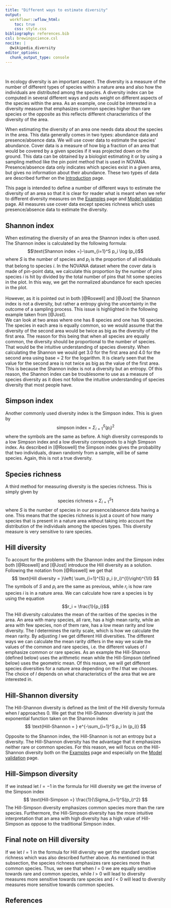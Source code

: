 ---
title: "Different ways to estimate diversity"
output:
  workflowr::wflow_html:
    toc: true
    css: style.css
bibliography: references.bib
csl: brewingscience.csl
nocite: |
  @wikipedia_diversity
editor_options:
  chunk_output_type: console
---

<br>

In ecology diversity is an important aspect. The diversity is a measure of the number of different types of species within a nature area and also how the individuals are distributed among the species. A diversity index can be computed in several different ways and puts weight on different aspects of the species within the area. As an example, one could be interested in a diversity measure that emphasizes common species higher than rare species or the opposite as this reflects different characteristics of the diversity of the area. 

When estimating the diversity of an area one needs data about the species in the area. This data generally comes in two types: abundance data and presence/absence data. We will use cover data to estimate the species' abundance. Cover data is a measure of how big a fraction of an area that would be covered by a given species if it was projected down on the ground. This data can be obtained by a biologist estimating it or by using a sampling method like the pin point method that is used in NOVANA. Presence/absence data only indicates which species exist in a given area, but gives no information about their abundance. These two types of data are described further on the [Introduction](Introduction.html) page.


This page is intended to define a number of different ways to estimate the diversity of an area so that it is clear for reader what is meant when we refer to different diversity measures on the [Examples](example.html) page and [Model validation](model_validering.html) page. All measures use cover data except species richness which uses presence/absence data to estimate the diversity. 

<h2> Shannon index</h2>
When estimating the diversity of an area the Shannon index is often used. The Shannon index is calculated by the following formula:
$$\text{Shannon index =}-\sum_{i=1}^S p_i \log (p_i)$$
where $S$ is the number of species and $p_i$ is the proportion of all individuals that belong to species $i$. In the NOVANA dataset where the cover data is made of pin-point data, we calculate this proportion by the number of pins species $i$ is hit by divided by the total number of pins that hit some species in the plot. In this way, we get the normalized abundance for each species in the plot. 
<br><br>
However, as it is pointed out in both [@Roswell] and [@Jost] the Shannon index is not a diversity, but rather a entropy giving the uncertainty in the outcome of a sampling process. This issue is highlighted in the following example taken from [@Jost].
<br>
We can look at two areas where one has 8 species and one has 16 species. The species in each area is equally common, so we would assume that the diversity of the second area would be twice as big as the diversity of the first area. The reason for this being that when all species are equally common, the diversity should be proportional to the number of species. That would be the intuitive understanding of species diversity.
When calculating the Shannon we would get 3.0 for the first area and 4.0 for the second area using base = 2 for the logarithm. It is clearly seen that the value for the second area is not twice as big as the value of the first area. This is because the Shannon index is not a diversity but an entropy. Of this reason, the Shannon index can be troublesome to use as a measure of species diversity as it does not follow the intuitive understanding of species diversity that most people have. 

<h2> Simpson index</h2>
Another commonly used diversity index is the Simpson index. This is given by
$$
\text{simpson index = }\Sigma_{i = 1}^S(p_i)^2
$$
where the symbols are the same as before. A high diversity corresponds to a low Simpson index and a low diversity corresponds to a high Simpson index. As described in [@Roswell] the Simpson index gives the probability that two individuals, drawn randomly from a sample, will be of same species. Again, this is not a true diversity.

<h2> Species richness </h2>
A third method for measuring diversity is the species richness. This is simply given by
$$
\text{species richness = }\Sigma_{i=1}^S1
$$
where $S$ is the number of species in our presence/absence data having a one. This means that the species richness is just a count of how many species that is present in a nature area without taking into account the distribution of the individuals among the species types. This diversity measure is very sensitive to rare species.


<h2> Hill diversity </h2>
To account for the problems with the Shannon index and the Simpson index both [@Roswell] and [@Jost] introduce the Hill diversity as a solution. Following the notation from [@Roswell] we get that
$$
\text{Hill diversity = }\left( \sum_{i=1}^{S} p_i (r_i)^{l}\right)^{1/l}
$$
The symbols of $S$ and $p_i$ are the same as previous, while $r_i$ is how rare species $i$ is in a nature area. We can calculate how rare a species is by using the equation
$$r_i = \frac{1}{p_i}$$
The Hill diversity calculates the mean of the rarities of the species in the area. An area with many species, all rare, has a high mean rarity, while an area with few species, non of them rare, has a low mean rarity and low diversity. The $l$ determines the rarity scale, which is how we calculate the mean rarity. By adjusting $l$ we get different Hill diversities. The different ways we can calculate the mean rarity differs in the way we scale the values of the common and rare species, i.e. the different values of $l$ emphasize common or rare species. As an example the Hill-Shannon (defined below) uses the arithmetic mean while the Hill-Simpson (defined below) uses the geometric mean. Of this reason, we will get different species diversities for a nature area depending on the $l$ that we chooses. The choice of $l$ depends on what characteristics of the area that we are interested in.
<br>

<h2> Hill-Shannon diversity </h2>
The Hill-Shannon diversity is defined as the limit of the Hill diversity formula when $l$ approaches 0. We get that the Hill-Shannon diveristy is just the exponential function taken on the Shannon index
$$
\text{Hill-Shannon = } e^{-\sum_{i=1}^S p_i ln (p_i)}
$$

Opposite to the Shannon index, the Hill-Shannon is not an entropy but a diversity. The Hill-Shannon diversity has the advantage that it emphasizes neither rare or common species. For this reason, we will focus on the Hill-Shannon diversity both on the [Examples](example.html) page and especially on the [Model validation](model_validering.html) page.

<h2> Hill-Simpson diversity </h2>
If we instead let $l = -1$ in the formula for Hill diversity we get the inverse of the Simpson index
$$
\text{Hill-Simpson =} \frac{1}{\Sigma_{i=1}^S(p_i)^2}
$$
The Hill-Simpson diversity emphasizes common species more than the rare species. Furthermore, the Hill-Simpson diversity has the more intuitive interpretation that an area with high diversity has a high value of Hill-Simpson as oppose to the traditional Simpson index.
<h2> Final note on Hill diversity </h2>
If we let $l = 1$ in the formula for Hill diversity we get the standard species richness which was also described further above. As mentioned in that subsection, the species richness emphasizes rare species more than common species. Thus, we see that when $l$ = 0 we are equally sensitive towards rare and common species, while $l$ > 0 will lead to diversity measures more sensitive towards rare species and $l$ < 0 will lead to diversity measures more sensitive towards common species. 


<h2>References </h2>

